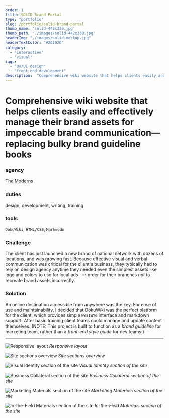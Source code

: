 ```yaml
---
order: 1
title: SOLID Brand Portal
type: "portfolio"
slug: /portfolio/solid-brand-portal
thumb_name: 'solid-442x330.jpg'
thumb_path: './images/solid-442x330.jpg'
headerImg: "./images/solid-mockup.jpg"
headerTextColor: "#202020"
category:
  - 'interactive'
  - 'visual'
tags:
  - "UX/UI design"
  - "front-end development"
description:  "Comprehensive wiki website that helps clients easily and effectively manage their brand assets for impeccable brand communication—replacing bulky brand guideline books"
---
```


# Comprehensive wiki website that helps clients easily and effectively manage their brand assets for impeccable brand communication—replacing bulky brand guideline books

<section class="portfolioDetail">

### agency

[The Moderns](https://themoderns.com)

</section>

<section class="portfolioDetail">

### duties

design, development, writing, training

</section>

<section class="portfolioDetail">

### tools

`DokuWiki`, `HTML/CSS`, `Markwodn`

</section>

<section class="portfolioDetail">

### Challenge

The client has just launched a new brand of national network with dozens of locations, and was growing fast. Because effective visual and verbal communication was critical for the client's business, they typically had to rely on design agency anytime they needed even the simplest assets like logo and colors to use for local ads&mdash;in order for their branches _not_ to recreate brand assets incorrectly.

</section>

<section class="portfolioDetail">

### Solution

An online destination accessible from anywhere was the key. For ease of use and maintainability, I decided that DokuWiki was the perfect platform for the client, which provides simple `WYSIWYG` interface and markdown support. After basic training client teams could manage and update content themselves. (NOTE: This project is built to function as a _brand guideline_ for marketing team, rather than a _front-end style guide_ for dev teams.)

</section>

---

![Responsive layout](./images/solid-screen.jpg)
*Responsive layout*

![Site sections overview](./images/solid-overview.gif)
*Site sections overview*

![Visual Identity section of the site](./images/solid-visual.gif)
*Visual Identity section of the site*

![Business Collateral section of the site](./images/solid-collateral.gif)
*Business Collateral section of the site*

![Marketing Materials section of the site](./images/solid-marketing.gif)
*Marketing Materials section of the site*

![In-the-Field Materials section of the site](./images/solid-field.gif)
*In-the-Field Materials section of the site*


